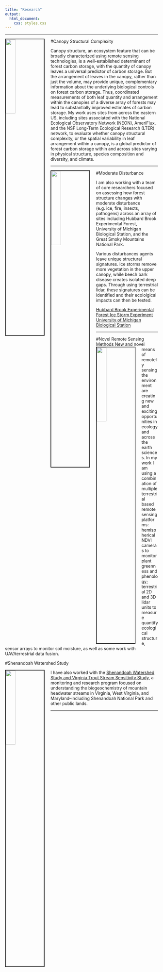 ```yaml
---
title: "Research"
output:
  html_document:  
    css: styles.css
---
```

***
#Canopy Structural Complexity
<img src="images/canopy.jpg" style="width:25%; border:2px solid; margin-right: 20px" align="left">
  
Canopy structure, an ecosystem feature that can be broadly characterized using remote sensing technologies, is a well-established determinant of forest carbon storage, with the quantity of canopy leaves a universal predictor of carbon storage. But the arrangement of leaves in the canopy, rather than just the volume, may provide unique, complementary information about the underlying biological controls on forest carbon storage. Thus, coordinated measurements of both leaf quantity and arrangement within the canopies of a diverse array of forests may lead to substantially improved estimates of carbon storage. My work uses sites from across the eastern US, including sites associated with the National Ecological Observatory Network (NEON), AmeriFlux, and the NSF Long-Term Ecological Research (LTER) network, to evaluate whether canopy structural complexity, or the spatial variability in leaf arrangement within a canopy, is a global predictor of forest carbon storage within and across sites varying in physical structure, species composition and diversity, and climate.  

***
#Moderate Disturbance
<img src="images/grsm.jpg" style="width:25%; border:2px solid; margin-right: 20px" align="left">

I am also working with a team of core researchers focused on assessing how forest structure changes with moderate disturbance (e.g. ice, fire, insects, pathogens) across an array of sites including Hubbard Brook Experimental Forest, University of Michigan Biological Station, and the Great Smoky Mountains National Park.  

Various disturbances agents leave unique structural signatures. Ice storms remove more vegetation in the upper canopy, while beech bark disease creates isolated deep gaps. Through using terrestrial lidar, these signatures can be identified and their ecololgical impacts can then be tested. 

[Hubbard Brook Experimental Forest Ice Storm Experiment](https://www.nrs.fs.fed.us/sustaining_forests/natural_disturbance/ice_storm_experiment/)  
[University of Michigan Biological Station](https://lsa.umich.edu/umbs)





***
#Novel Remote Sensing Methods
<img src="images/ndvi.png" style="width:25%; border:2px solid; margin-right: 20px" align="left">
New and novel means of remotely sensing the environment are creating new and exciting opportunities in ecology and across the earth sciences. In my work I am using a combination of multiple terrestrial based remote sensing platforms: hemispherical NDVI cameras to monitor plant greenness and phenology; terrestrial 2D and 3D lidar units to measure quantify ecological structure, sensor arrays to monitor soil moisture, as well as some work with UAV/terrestrial data fusion.

#Shenandoah Watershed Study

<img src="images/swas.jpg" style="width:25%; border:2px solid; margin-right: 20px" align="left">
    
I have also worked with the [Shenandoah Watershed Study and Virginia Trout Stream Sensitivity Study](http://people.virginia.edu/~swas/POST/scripts/overview.php), a monitoring and research program focused on understanding the biogeochemistry of mountain headwater streams in Virginia, West Virginia, and Maryland--including Shenandoah National Park and other public lands.



***
